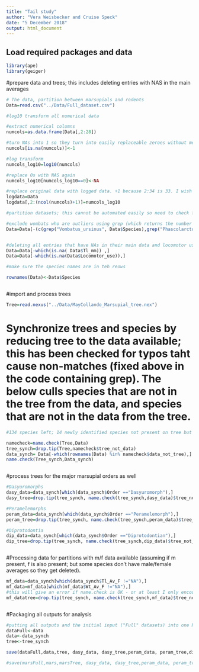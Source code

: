 ```yaml
---
title: "Tail study"
author: "Vera Weisbecker and Cruise Speck"
date: "5 December 2018"
output: html_document
---
```



## Load required packages and data
```r
library(ape)
library(geiger)

```

#prepare data and trees; this includes deleting entries with NAS in the main averages
```r
# The data, partition between marsupials and rodents
Data=read.csv("../Data/Full_dataset.csv")

#log10 transform all numerical data

#extract numerical columns
numcols=as.data.frame(Data[,2:28])

#turn NAs into 1 so they turn into easily replaceable zeroes without messing with the logging
numcols[is.na(numcols)]<-1

#log transform
numcols_log10=log10(numcols)

#replace 0s with NAS again
numcols_log10[numcols_log10==0]<-NA

#replace original data with logged data. +1 because 2:34 is 33. I wish I knew a less pedestrian way of doing this...
logdata=Data
logdata[,2:(ncol(numcols)+1)]=numcols_log10

#partition datasets; this cannot be automated easily so need to check for accuracy by looking at dataset

#exclude wombats who are outliers using grep (which returns the number of the row that has the species name)
Data=Data[-(c(grep("Vombatus_ursinus", Data$Species),grep("Phascolarctos_cinereus", Data$Species),grep("Lasiorhinus_latifrons", Data$Species))),]


#deleting all entries that have NAs in their main data and locomotor use; this means some species don't have weight data. There is also one specie of rodent deleted because of lack of 
Data=Data[-which(is.na( Data$Tl_mm)) ,]
Data=Data[-which(is.na(Data$Locomotor_use)),]

#make sure the species names are in teh reows

rownames(Data)<-Data$Species



```

#import and process trees

```r
Tree=read.nexus("../Data/MayCollando_Marsupial_tree.nex")


```


# Synchronize trees and species by reducing tree to the data available; this has been checked for typos taht cause non-matches (fixed above in the code containing grep). The below culls species that are not in the tree from the data, and species that are not in the data from the tree.
```r
#134 species left; 14 newly identified species not present on tree but each of them are represented as close sister groups

namecheck=name.check(Tree,Data)
tree_synch=drop.tip(Tree,namecheck$tree_not_data)
data_synch= Data[-which(rownames(Data) %in% namecheck$data_not_tree),]
name.check(Tree_synch,Data_synch)



```
#process trees for the major marsupial orders as well


```r

#Dasyuromorphs
dasy_data=data_synch[which(data_synch$Order =="Dasyuromorph"),]
dasy_tree=drop.tip(tree_synch, name.check(tree_synch,dasy_data)$tree_not_data )

#Peramelemorphs
peram_data=data_synch[which(data_synch$Order =="Peramelemorph"),]
peram_tree=drop.tip(tree_synch, name.check(tree_synch,peram_data)$tree_not_data )

#Diprotodontia
dip_data=data_synch[which(data_synch$Order =="Diprotodontian"),]
dip_tree=drop.tip(tree_synch, name.check(tree_synch,dip_data)$tree_not_data )



```

#Processing data for partitions with m/f data available (assuming if m present, f is also present; but some species don't have male/female averages so they get deleted). 
```r
mf_data=data_synch[which(data_synch$Tl_Av_F !="NA"),]
mf_data=mf_data[which(mf_data$Wt_Av_F !="NA"),]
#this will give an error if name.check is OK - or at least I only encountered this error if this was the case
mf_datatree=drop.tip(tree_synch, name.check(tree_synch,mf_data)$tree_not_data )



```


#Packaging all outputs for analysis

```r

#putting all outputs and the initial input ("Full" datasets) into one RDA 
dataFull<-data
data<-data_synch
tree<-tree_synch

save(dataFull,data,tree, dasy_data, dasy_tree,peram_data, peram_tree,dip_data,dip_tree, mf_data,mf_datatree, file = "../Data/Processed_Data_for_Pgls.rda")

#save(marsFull,mars,marsTree, dasy_data, dasy_tree,peram_data, peram_tree,dip_data,dip_tree, mf_mars, mf_marstree,  file = "../Data/Processed_Data_for_Pgls.rda")

```

